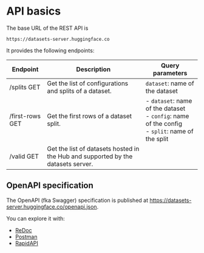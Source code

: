 # API basics

The base URL of the REST API is

  ```
  https://datasets-server.huggingface.co
  ```

It provides the following endpoints:

| Endpoint | Description | Query parameters |
| --- | --- | --- |
| /splits GET | Get the list of configurations and splits of a dataset. | `dataset`: name of the dataset |
| /first-rows GET | Get the first rows of a dataset split. | - `dataset`: name of the dataset<br>- `config`: name of the config<br>- `split`: name of the split |
| /valid GET | Get the list of datasets hosted in the Hub and supported by the datasets server. | |

## OpenAPI specification

The OpenAPI (fka Swagger) specification is published at https://datasets-server.huggingface.co/openapi.json.

You can explore it with:

- [ReDoc](https://redocly.github.io/redoc/?url=https://datasets-server.huggingface.co/openapi.json)
- [Postman](https://www.postman.com/huggingface/workspace/hugging-face-apis/documentation/23242779-d068584e-96d1-4d92-a703-7cb12cbd8053)
- [RapidAPI](https://rapidapi.com/hugging-face-hugging-face-default/api/hugging-face-datasets-api/)

